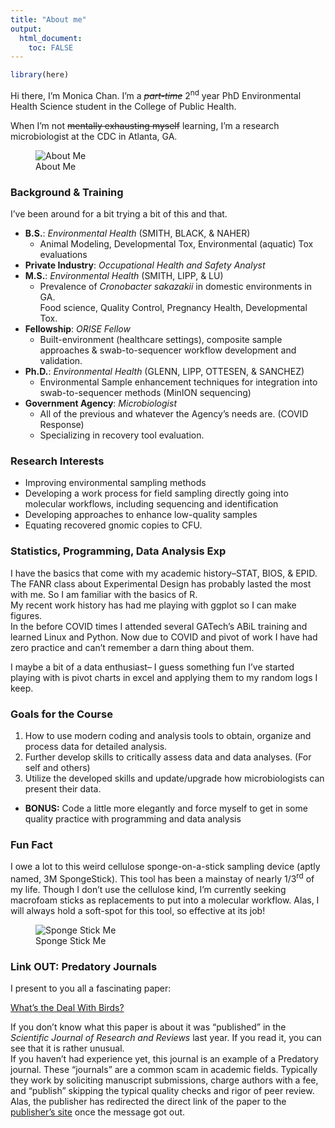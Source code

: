 ---
title: "About me"
output: 
  html_document:
    toc: FALSE
---
```{r include=FALSE}
library(here)
```


Hi there, I'm Monica Chan. I'm a ~~_part-time_~~ 2^nd^ year PhD Environmental Health Science student in the College of Public Health.

When I'm not ~~mentally exhausting myself~~ learning, I'm a research microbiologist at the CDC in Atlanta, GA.  

![About Me](Photos/AboutMe.jpg)

### **Background & Training**
I've been around for a bit trying a bit of this and that.  

* **B.S.**: _Environmental Health_ (SMITH, BLACK, & NAHER)  
  - Animal Modeling, Developmental Tox, Environmental (aquatic) Tox evaluations
* **Private Industry**: _Occupational Health and Safety Analyst_
* **M.S.**: _Environmental Health_ (SMITH, LIPP, & LU)  
  - Prevalence of _Cronobacter sakazakii_ in domestic environments in GA.  
Food science, Quality Control, Pregnancy Health, Developmental Tox.
* **Fellowship**: _ORISE Fellow_   
  - Built-environment (healthcare settings), composite sample approaches & swab-to-sequencer workflow development and validation.
* **Ph.D.**: _Environmental Health_ (GLENN, LIPP, OTTESEN, & SANCHEZ)  
  - Environmental Sample enhancement techniques for integration into swab-to-sequencer methods (MinION sequencing)
* **Government Agency**: _Microbiologist_
  - All of the previous and whatever the Agency's needs are. (COVID Response)
  - Specializing in recovery tool evaluation.


### **Research Interests**

* Improving environmental sampling methods 
* Developing a work process for field sampling directly going into molecular workflows, including sequencing and identification
* Developing approaches to enhance low-quality samples
* Equating recovered gnomic copies to CFU.

### **Statistics, Programming, Data Analysis Exp**

I have the basics that come with my academic history--STAT, BIOS, & EPID.  
The FANR class about Experimental Design has probably lasted the most with me. So I am familiar with the basics of R.  
My recent work history has had me playing with ggplot so I can make figures.  
In the before COVID times I attended several GATech's ABiL training and learned Linux and Python. Now due to COVID and pivot of work I have had zero practice and can't remember a darn thing about them.  

I maybe a bit of a data enthusiast-- I guess something fun I've started playing with is pivot charts in excel and applying them to my random logs I keep.

### **Goals for the Course**

1. How to use modern coding and analysis tools to obtain, organize and process data for detailed analysis. 
2. Further develop skills to critically assess data and data analyses. (For self and others)
3. Utilize the developed skills and update/upgrade how microbiologists can present their data.
* **BONUS:** Code a little more elegantly and force myself to get in some quality practice with programming and data analysis

### **Fun Fact**

I owe a lot to this weird cellulose sponge-on-a-stick sampling device (aptly named, 3M SpongeStick). This tool has been a mainstay of nearly 1/3^rd^ of my life. Though I don't use the cellulose kind, I'm currently seeking macrofoam sticks as replacements to put into a molecular workflow. Alas, I will always hold a soft-spot for this tool, so effective at its job! 

![Sponge Stick Me](Photos/SpongeMe.jpg)

### **Link OUT: Predatory Journals**

I present to you all a fascinating paper:

[What's the Deal With Birds?](http://www.chm.bris.ac.uk/sillymolecules/birds.pdf) 

If you don't know what this paper is about it was "published" in the _Scientific Journal of Research and Reviews_ last year. If you read it, you can see that it is rather unusual.  
If you haven't had experience yet, this journal is an example of a Predatory journal. These "journals" are a common scam in academic fields. Typically they work by soliciting manuscript submissions, charge authors with a fee, and "publish" skipping the typical quality checks and rigor of peer review. 
Alas, the publisher has redirected the direct link of the paper to the [publisher's site](http://irispublishers.com/sjrr/pdf/SJRR.MS.ID.000540.pdf) once the message got out.
